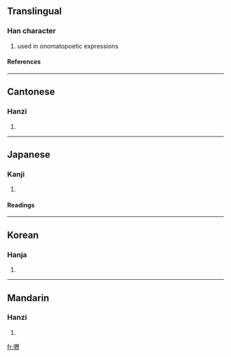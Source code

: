 {{see|呖}}

==Translingual==
===Han character===
{{Han char|rn=30|rad=口|as=16|sn=19|four=6101<sub>1</sub>|canj=口一竹一 (RMHM)}}
# used in onomatopoetic expressions
====References====
{{Han ref|kx=0213.190|dkj=04546|dj=0436.010|hdz=10701.190|uh=56A6|ud=22182|bh=F1F2|bd=61938}}
----
==Cantonese==
===Hanzi===
{{yue-hanzi|jyut=|y=lik6}}
# {{defn|Cantonese}}
----
==Japanese==
===Kanji===
{{ja-kanji|grade=|rs=口16}}
# {{defn|Japanese}} 
====Readings====
{{ja-readings|on=[[れき]] (reki), [[りゃく]] (ryaku)|kun=}}
----
==Korean==
===Hanja===
{{ko-hanja|hangeul=력|rv=ryeok|mr=ryŏk}}
# {{defn|Korean}}
----
==Mandarin==
===Hanzi===
{{cmn-hanzi|sim=呖|pin=[[lì]] (li4)|wg=li<sup>4</sup>}}
# {{defn|Mandarin}}

[[fr:嚦]]